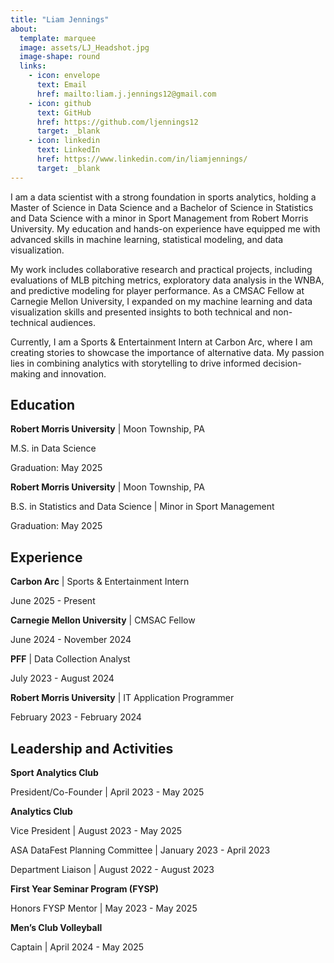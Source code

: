 ```yaml
---
title: "Liam Jennings"
about: 
  template: marquee
  image: assets/LJ_Headshot.jpg
  image-shape: round
  links:
    - icon: envelope
      text: Email
      href: mailto:liam.j.jennings12@gmail.com
    - icon: github
      text: GitHub
      href: https://github.com/ljennings12
      target: _blank
    - icon: linkedin
      text: LinkedIn
      href: https://www.linkedin.com/in/liamjennings/
      target: _blank
---
```


I am a data scientist with a strong foundation in sports analytics, holding a Master of Science in Data Science and a Bachelor of Science in Statistics and Data Science with a minor in Sport Management from Robert Morris University. My education and hands-on experience have equipped me with advanced skills in machine learning, statistical modeling, and data visualization.

My work includes collaborative research and practical projects, including evaluations of MLB pitching metrics, exploratory data analysis in the WNBA, and predictive modeling for player performance. As a CMSAC Fellow at Carnegie Mellon University, I expanded on my machine learning and data visualization skills and presented insights to both technical and non-technical audiences.

Currently, I am a Sports & Entertainment Intern at Carbon Arc, where I am creating stories to showcase the importance of alternative data. My passion lies in combining analytics with storytelling to drive informed decision-making and innovation.



## Education
**Robert Morris University** | Moon Township, PA

M.S. in Data Science 

Graduation: May 2025

**Robert Morris University** | Moon Township, PA

B.S. in Statistics and Data Science | Minor in Sport Management 

Graduation: May 2025



## Experience
**Carbon Arc** | Sports & Entertainment Intern

June 2025 - Present

**Carnegie Mellon University** | CMSAC Fellow

June 2024 - November 2024

**PFF** | Data Collection Analyst

July 2023 - August 2024

**Robert Morris University** | IT Application Programmer

February 2023 - February 2024



## Leadership and Activities
**Sport Analytics Club** 

President/Co-Founder | April 2023 - May 2025

**Analytics Club**

Vice President | August 2023 - May 2025

ASA DataFest Planning Committee | January 2023 - April 2023

Department Liaison | August 2022 - August 2023

**First Year Seminar Program (FYSP)**

Honors FYSP Mentor | May 2023 - May 2025

**Men's Club Volleyball**

Captain | April 2024 - May 2025